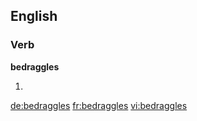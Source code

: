 
==English==

===Verb===
'''bedraggles'''

# {{en-third-person singular of|bedraggle}}

[[de:bedraggles]]
[[fr:bedraggles]]
[[vi:bedraggles]]